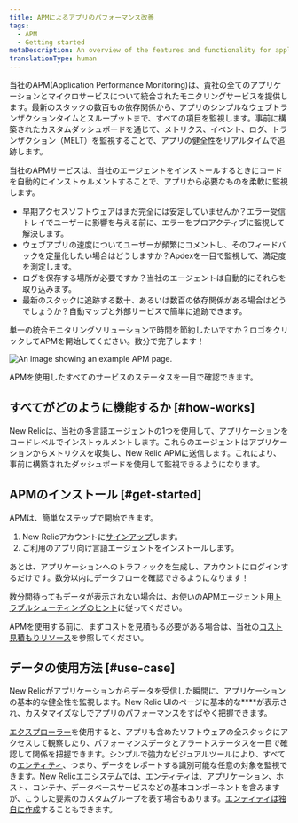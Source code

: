 ```yaml
---
title: APMによるアプリのパフォーマンス改善
tags:
  - APM
  - Getting started
metaDescription: An overview of the features and functionality for application performance management in New Relic.
translationType: human
---
```



当社のAPM(Application Performance Monitoring)は、貴社の全てのアプリケーションとマイクロサービスについて統合されたモニタリングサービスを提供します。最新のスタックの数百もの依存関係から、アプリのシンプルなウェブトランザクションタイムとスループットまで、すべての項目を監視します。事前に構築されたカスタムダッシュボードを通じて、メトリクス、イベント、ログ、トランザクション（MELT）を監視することで、アプリの健全性をリアルタイムで追跡します。

当社のAPMサービスは、当社のエージェントをインストールするときにコードを自動的にインストゥルメントすることで、アプリから必要なものを柔軟に監視します。

* 早期アクセスソフトウェアはまだ完全には安定していませんか？エラー受信トレイでユーザーに影響を与える前に、エラーをプロアクティブに監視して解決します。
* ウェブアプリの速度についてユーザーが頻繁にコメントし、そのフィードバックを定量化したい場合はどうしますか？Apdexを一目で監視して、満足度を測定します。
* ログを保存する場所が必要ですか？当社のエージェントは自動的にそれらを取り込みます。
* 最新のスタックに追跡する数十、あるいは数百の依存関係がある場合はどうでしょうか？自動マップと外部サービスで簡単に追跡できます。

単一の統合モニタリングソリューションで時間を節約したいですか？ロゴをクリックしてAPMを開始してください。数分で完了します！

<TechTileGrid>
  <TechTile
    name="Go agent"
    icon="logo-go"
    to="https://one.newrelic.com/nr1-core?state=985d4005-ba90-a8c7-1da1-2af34539b03b"
  />

  <TechTile
    name="Java agent"
    icon="logo-java"
    to="https://one.newrelic.com/nr1-core?state=80d18bcb-4919-1fcb-2b77-9406838eb916"
  />

  <TechTile
    name=".NET agent"
    icon="logo-dotnet"
    to="https://one.newrelic.com/nr1-core?state=30e93090-6dfa-6b70-8e75-472f54414355"
  />

  <TechTile
    name="Node.js agent"
    icon="logo-nodejs"
    to="https://one.newrelic.com/marketplace/install-data-source?state=be2e62fa-cc3b-c428-27c4-8d662c9e80a1"
  />

  <TechTile
    name="PHP agent"
    icon="logo-php"
    to="https://one.newrelic.com/nr1-core?state=aa633b41-72d4-009c-3abf-55dcf64894fe"
  />

  <TechTile
    name="Python agent"
    icon="logo-python"
    to="https://one.newrelic.com/nr1-core?state=20fda75b-58fb-a92a-f9e1-7b052035c6e8"
  />

  <TechTile
    name="Ruby agent"
    icon="logo-ruby"
    to="https://one.newrelic.com/nr1-core?state=d69143ab-605c-579b-25bf-cc6e5fee5b80"
  />
</TechTileGrid>

<img
  title="APM overview"
  alt="An image showing an example APM page."
  src={apmApmSummayTotalOverview}
/>

<figcaption>
  APMを使用したすべてのサービスのステータスを一目で確認できます。
</figcaption>

## すべてがどのように機能するか [#how-works]

New Relicは、当社の多言語エージェントの1つを使用して、アプリケーションをコードレベルでインストゥルメントします。これらのエージェントはアプリケーションからメトリクスを収集し、New Relic APMに送信します。これにより、事前に構築されたダッシュボードを使用して監視できるようになります。

## APMのインストール [#get-started]

APMは、簡単なステップで開始できます。

1. New Relicアカウントに[サインアップ](https://newrelic.com/signup/)します。
2. ご利用のアプリ向け言語エージェントをインストールします。

<TechTileGrid>
  <TechTile
    name="Go agent"
    icon="logo-go"
    to="https://one.newrelic.com/nr1-core?state=f310f9fd-96b5-7d5e-045e-b151331293ca"
  />

  <TechTile
    name="Java agent"
    icon="logo-java"
    to="https://one.newrelic.com/nr1-core?state=f378c92c-1d6a-dc90-c26c-0c2ad930959a"
  />

  <TechTile
    name=".NET agent"
    icon="logo-dotnet"
    to="https://one.newrelic.com/nr1-core?state=fcaeee53-614a-4c29-92ee-694e0b128368"
  />

  <TechTile
    name="Node.js agent"
    icon="logo-nodejs"
    to="https://one.newrelic.com/nr1-core?state=c872674f-2350-7ec3-125f-a4335255e180"
  />

  <TechTile
    name="PHP agent"
    icon="logo-php"
    to="https://one.newrelic.com/nr1-core?state=77aab820-3aaf-066b-c3fc-2f3437b403a8"
  />

  <TechTile
    name="Python agent"
    icon="logo-python"
    to="https://one.newrelic.com/nr1-core?state=1ed82004-2854-1a4a-2a91-69302832ccc0"
  />

  <TechTile
    name="Ruby agent"
    icon="logo-ruby"
    to="https://one.newrelic.com/nr1-core?state=d69143ab-605c-579b-25bf-cc6e5fee5b80"
  />
</TechTileGrid>

あとは、アプリケーションへのトラフィックを生成し、アカウントにログインするだけです。数分以内にデータフローを確認できるようになります！

数分間待ってもデータが表示されない場合は、お使いのAPMエージェント用[トラブルシューティングのヒント](/docs/agents/manage-apm-agents/troubleshooting/not-seeing-data)に従ってください。

APMを使用する前に、まずコストを見積もる必要がある場合は、当社の[コスト見積もりリソース](https://newrelic.com/blog/nerdlog/estimate-data-cost)を参照してください。

## データの使用方法 [#use-case]

New Relicがアプリケーションからデータを受信した瞬間に、アプリケーションの基本的な健全性を監視します。New Relic UIの<InlinePopover type="dashboards"/>ページに基本的な****が表示され、カスタマイズなしでアプリのパフォーマンスをすばやく把握できます。

[エクスプローラー](/docs/new-relic-one/use-new-relic-one/core-concepts/new-relic-explorer-view-performance-across-apps-services-hosts/)を使用すると、アプリも含めたソフトウェアの全スタックにアクセスして観察したり、パフォーマンスデータとアラートステータスを一目で確認して関係を把握できます。シンプルで強力なビジュアルツールにより、すべての[エンティティ](/docs/new-relic-one/use-new-relic-one/core-concepts/what-entity-new-relic/)、つまり、データをレポートする識別可能な任意の対象を監視できます。New Relicエコシステムでは、エンティティは、アプリケーション、ホスト、コンテナ、データベースサービスなどの基本コンポーネントを含みますが、こうした要素のカスタムグループを表す場合もあります。[エンティティは独自に作成](https://github.com/newrelic/entity-definitions#entity-definitions)することもできます。